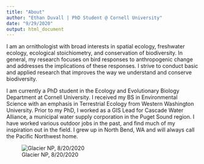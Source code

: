```yaml
---
title: "About"
author: "Ethan Duvall | PhD Student @ Cornell University"
date: "9/29/2020"
output: html_document
---
```


I am an ornithologist with broad interests in spatial ecology, freshwater ecology, ecological stoichiometry, and conservation of biodiversity. In general, my research focuses on bird responses to anthropogenic change and addresses the implications of these responses. I strive to conduct basic and applied research that improves the way we understand and conserve biodiversity.

I am currently a PhD student in the Ecology and Evolutionary Biology Department at Cornell University. I received my BS in Environmental Science with an emphasis in Terrestrial Ecology from Western Washington University. Prior to my PhD, I worked as a GIS Lead for Cascade Water Alliance, a municipal water supply corporation in the Puget Sound region. I have worked various outdoor jobs in the past, and find much of my inspiration out in the field. I grew up in North Bend, WA and will always call the Pacific Northwest home. 

![Glacier NP, 8/20/2020](C:\Github\Repositories\website\images\ethan_glacier.jpg)
